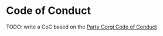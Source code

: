 # Code of Conduct

TODO: write a CoC based on the [Party Corgi Code of Conduct](https://www.partycorgi.com/coc)

